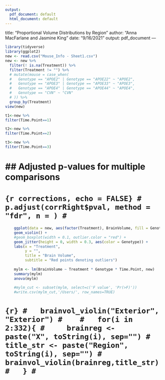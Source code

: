 ```yaml
---
output:
  pdf_document: default
  html_document: default
---
```

title: "Proportional Volume Distributions by Region"
author: "Anna MacFarlane and Jasmine King"
date: "9/16/2021"
output: pdf_document
---
  
```r
library(tidyverse)
library(ggplot2)
new <- read.csv("Mouse_Info - Sheet1.csv")
new <- new %>%
  filter(! is.na(Treatment)) %>%
  filter(Treatment != "") %>%
  # mutate(mouse = case_when(
  #   Genotype == "APOE2" | Genotype == "APOE22" ~ "APOE2",
  #   Genotype == "APOE3" | Genotype == "APOE33" ~ "APOE3",
  #   Genotype == "APOE4" | Genotype == "APOE44" ~ "APOE4",
  #   Genotype == "CVN" ~ "CVN"
  # )) %>%
  group_by(Treatment)
view(new)

t1<-new %>%
filter(Time.Point==1)

t2<-new %>%
filter(Time.Point==2)

t3<-new %>%
filter(Time.Point==3)
```


# ## Adjusted p-values for multiple comparisons
# ```{r corrections, echo = FALSE}
# p.adjust(corrRight$pval, method = "fdr", n = )
# ```


```r
    ggplot(data = new, aes(factor(Treatment), BrainVolume, fill = Genotype)) +
    geom_violin() +
    #geom_boxplot(width = 0.1, outlier.color = "red") +
    geom_jitter(height = 0, width = 0.3, aes(color = Genotype)) +
    labs(x = "Treatment",
         y = "",
         title = "Brain Volume",
         subtitle = "Red points denoting outliers")
  
    mylm <- lm(BrainVolume ~ Treatment * Genotype * Time.Point, new)
    summary(mylm)
    anova(mylm)
    
    #mylm_cut <- subset(mylm, select=c('F value', 'Pr(>F)'))
    #write.csv(mylm_cut,'/Users/', row_names=TRUE)
```

# ```{r}
#   brainvol_violin("Exterior", "Exterior")
#   
#   for(i in 2:332){
#     brainreg <- paste("X", toString(i), sep="")
#     title_str <- paste("Region", toString(i), sep="")
#     brainvol_violin(brainreg,title_str)
#   }
# ```


